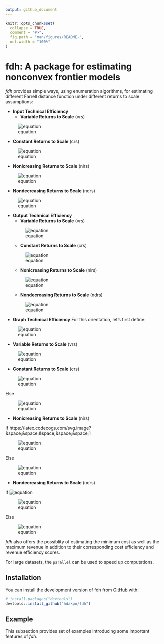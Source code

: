 ---
output: github_document
---

<!-- README.md is generated from README.Rmd. Please edit that file -->

```{r, include = FALSE}
knitr::opts_chunk$set(
  collapse = TRUE,
  comment = "#>",
  fig.path = "man/figures/README-",
  out.width = "100%"
)
```

# fdh: A package for estimating nonconvex frontier models

<!-- badges: start -->
<!-- badges: end -->

*fdh* provides simple ways, using enumeration algorithms, for estimating 
different Farrell distance function under different returns to scale 
assumptions:

- **Input Technical Efficiency**
  - **Variable Returns to Scale** (vrs)

![equation](https://latex.codecogs.com/svg.image?\large&space;\color{white}&space;E_i\left(\mathbf{x}^\circ,&space;\mathbf{y}^\circ\right)=\displaystyle&space;\min_{\mathbf{y}^\circ&space;\leq&space;\mathbf{y}_n}&space;\displaystyle&space;\max_{k=1,\cdots,&space;K}&space;\left\lbrace&space;\frac{x_{kn}}{x_k^\circ}&space;\right\rbrace)

   - **Constant Returns to Scale** (crs)
  
  ![equation](https://latex.codecogs.com/svg.image?\large&space;\color{white}&space;E_i&space;\left(\mathbf{x}^\circ,&space;\mathbf{y}^\circ\right)&space;=\displaystyle\min_{n=1,&space;\cdots,&space;N}&space;\left\lbrace\displaystyle\max_{k=1,\cdots,&space;K}&space;\frac{x_{kn}}{x_k^\circ}\cdot\displaystyle\max_{q=1,&space;\cdots,&space;Q}\frac{y_q^\circ}{y_{qn}}\right\rbrace)
  
   - **Nonicreasing Returns to Scale** (nirs)
  
  ![equation](https://latex.codecogs.com/svg.image?\large&space;\color{white}&space;E_i\left(\mathbf{x}^\circ,&space;\mathbf{y}^\circ\right)=\displaystyle\min_{\mathbf{y}^\circ&space;\leq&space;\mathbf{y}_n}\left\lbrace\displaystyle\max_{k=1,\cdots,&space;K}\frac{x_{kn}}{x_k^\circ}\cdot\displaystyle\max_{q=1,&space;\cdots,&space;Q}\frac{y_q^\circ}{y_{qn}}\right\rbrace)
  
   - **Nondecreasing Returns to Scale** (ndrs)
  
  ![equation](https://latex.codecogs.com/svg.image?\large&space;\color{white}&space;E_i\left(\mathbf{x}^\circ,&space;\mathbf{y}^\circ\right)=\displaystyle\min_{n=1,&space;\cdots,&space;N}'&space;\left\lbrace\displaystyle{k=1,\cdots,&space;K}{\max}\frac{x_{kn}}{x_k^\circ}\cdot&space;\max&space;\left\lbrace\displaystyle\max_{q=1,&space;\cdots,&space;Q}\frac{y_q^\circ}{y_{qn}},&space;1\right\rbrace\right\rbrace)

- **Output Technical Efficiency**
  - **Variable Returns to Scale** (vrs)
  
  ![equation](https://latex.codecogs.com/svg.image?\large&space;\color{white}&space;E_o\left(\mathbf{x}^\circ,&space;\mathbf{y}^\circ\right)=\displaystyle\max_{\mathbf{x}^\circ&space;\geq&space;\mathbf{x}_n}\displaystyle\min_{q=1,\cdots,&space;Q}\left\lbrace\frac{y_{qn}}{y_q^\circ}\right\rbrace)
  
  - **Constant Returns to Scale** (crs)
  
  ![equation](https://latex.codecogs.com/svg.image?\large&space;\color{white}&space;E_o\left(\mathbf{x}^\circ,&space;\mathbf{y}^\circ\right)&space;=\displaystyle\max_{n=1,&space;\cdots,&space;N}&space;\left\lbrace\displaystyle\min_{q=1,\cdots,&space;Q}\frac{y_{qn}}{y_q^\circ}\cdot\displaystyle\min_{k=1,\cdots,&space;K}\frac{x_k^\circ}{x_{kn}}\right\rbrace)
  
  - **Nonicreasing Returns to Scale** (nirs)
  
  ![equation](https://latex.codecogs.com/svg.image?\large&space;\color{white}&space;E_o\left(\mathbf{x}^\circ,&space;\mathbf{y}^\circ\right)=\displaystyle\max_{n=1,&space;\cdots,&space;N}&space;\left\lbrace\displaystyle\min_{q=1,\cdots,&space;Q}\frac{y_{qn}}{y_q^\circ}\cdot&space;\min&space;\left\lbrace\displaystyle\min_{k=1,\cdots,&space;K}\frac{x_k^\circ}{x_{kn}},&space;1\right\rbrace\right\rbrace)
  
  - **Nondecreasing Returns to Scale** (ndrs)
  
  ![equation](https://latex.codecogs.com/svg.image?\large&space;\color{white}&space;E_o\left(\mathbf{x}^\circ,&space;\mathbf{y}^\circ\right)=\displaystyle\max_{\mathbf{x}^\circ&space;\geq&space;\mathbf{x}_n}&space;\left\lbrace\displaystyle\min_{q=1,\cdots,&space;Q}&space;\frac{y_{qn}}{y_q^\circ}\cdot\displaystyle\min_{k=1,\cdots,&space;K}\frac{x_k^\circ}{x_{kn}}\right\rbrace)
  
- **Graph Technical Efficiency**
For this orientation, let's first define:

![equation](https://latex.codecogs.com/svg.image?\large&space;\color{white}&space;\delta&space;=&space;\left(\displaystyle\max_{q=1,&space;\cdots,&space;Q}&space;\frac{y_q^\circ}{y_{qn}}&space;\cdot&space;\displaystyle\min_{k=1,\cdots,&space;K}&space;\frac{x_k^\circ}{x_{kn}}\right)^{1/2})

  - **Variable Returns to Scale** (vrs)
  
  ![equation](https://latex.codecogs.com/svg.image?\large&space;\color{white}&space;E_{GR}\left(\mathbf{x}^\circ,&space;\mathbf{y}^\circ\right)=\displaystyle\min_{n=1,&space;\cdots,&space;N}&space;\left\lbrace\max\left(\displaystyle\max_{k=1,\cdots,&space;K}\frac{x_{kn}}{x_k^\circ},\displaystyle\max_{q=1,\cdots,&space;Q}\frac{y_q^\circ}{y_{qn}}\right)\right\rbrace)
  
  - **Constant Returns to Scale** (crs)
  
  ![equation](https://latex.codecogs.com/svg.image?\inline&space;\large&space;\color{white}&space;E_{GR}\left(\mathbf{x}^\circ,&space;\mathbf{y}^\circ\right)&space;=\displaystyle\min_{n=1,&space;\cdots,&space;N}&space;\left\lbrace\displaystyle\max_{q=1,&space;\cdots,&space;Q}\frac{y_q^\circ}{y_{qn}}\Big/\displaystyle\min_{k=1,\cdots,&space;K}\frac{x_k^\circ}{x_{kn}}\right\rbrace^{1/2})
  
  Else
  
  ![equation]()
  
  - **Nonicreasing Returns to Scale** (nirs)
  
  If https://latex.codecogs.com/svg.image?\inline&space;\large&space;\color{white}&space;\delta&space;\leq&space;1
  
  ![equation](https://latex.codecogs.com/svg.image?\inline&space;\large&space;\color{white}&space;E_{GR}\left(\mathbf{x}^\circ,&space;\mathbf{y}^\circ\right)&space;=\displaystyle\min_{n=1,&space;\cdots,&space;N}&space;\left\lbrace\displaystyle\max_{q=1,&space;\cdots,&space;Q}\frac{y_q^\circ}{y_{qn}}\Big/\displaystyle\min_{k=1,\cdots,&space;K}\frac{x_k^\circ}{x_{kn}}\right\rbrace^{1/2})
  
  Else
  
  ![equation](https://latex.codecogs.com/svg.image?\inline&space;\large&space;\color{white}&space;E_{GR}\left(\mathbf{x}^\circ,\mathbf{y}^\circ\right)&space;=&space;\displaystyle\min_{n=1,&space;\cdots,&space;N}\left\lbrace\max\left[\displaystyle\max_{q=1,&space;\cdots,&space;Q}\frac{y_q^\circ}{y_{qn}},&space;\left(\displaystyle\min_{k=1,\cdots,&space;K}\frac{x_k^\circ}{x_{kn}}\right)^{-1}&space;\right]\right\rbrace)
  
  - **Nondecreasing Returns to Scale** (ndrs)
  
  If ![equation](https://latex.codecogs.com/svg.image?\inline&space;\large&space;\color{white}&space;\delta&space;\geq&space;1)
  
  ![equation](https://latex.codecogs.com/svg.image?\inline&space;\large&space;\color{white}&space;E_{GR}\left(\mathbf{x}^\circ,&space;\mathbf{y}^\circ\right)&space;=\displaystyle\min_{n=1,&space;\cdots,&space;N}&space;\left\lbrace\displaystyle\max_{q=1,&space;\cdots,&space;Q}\frac{y_q^\circ}{y_{qn}}\Big/\displaystyle\min_{k=1,\cdots,&space;K}\frac{x_k^\circ}{x_{kn}}\right\rbrace^{1/2})
  
  Else
  
  ![equation](https://latex.codecogs.com/svg.image?\inline&space;\large&space;\color{white}&space;E_{GR}\left(\mathbf{x}^\circ,\mathbf{y}^\circ\right)&space;=&space;\displaystyle\min_{n=1,&space;\cdots,&space;N}\left\lbrace\max\left[\displaystyle\max_{q=1,&space;\cdots,&space;Q}\frac{y_q^\circ}{y_{qn}},&space;\left(\displaystyle\min_{k=1,\cdots,&space;K}\frac{x_k^\circ}{x_{kn}}\right)^{-1}&space;\right]\right\rbrace)

*fdh* also offers the possiblity of estimating the minimum cost as well as the 
maximum revenue in addition to their corresponding cost efficiency and revenue 
efficiency scores. 

For large datasets, the `parallel` can be used to speed up computations.

## Installation

You can install the development version of fdh from 
[GitHub](https://github.com/) with:

``` r
# install.packages("devtools")
devtools::install_github("hdakpo/fdh")
```

## Example

This subsection provides set of examples introducing some important
features of *fdh*.




